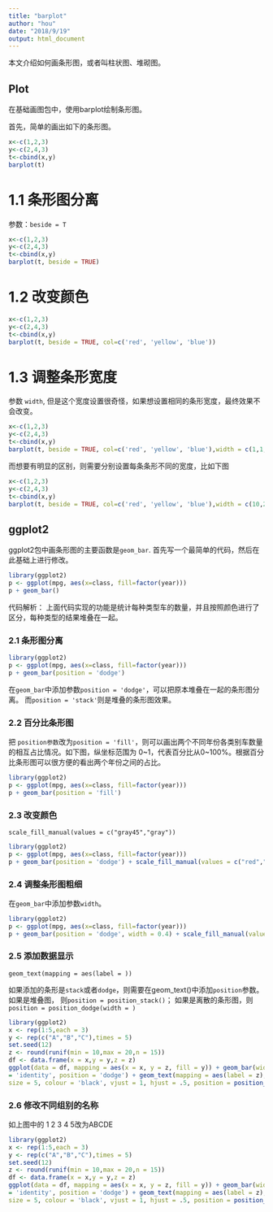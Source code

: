 ```yaml
---
title: "barplot"
author: "hou"
date: "2018/9/19"
output: html_document
---
```


本文介绍如何画条形图，或者叫柱状图、堆砌图。

## Plot

在基础画图包中，使用barplot绘制条形图。

首先，简单的画出如下的条形图。
```r
x<-c(1,2,3)
y<-c(2,4,3)
t<-cbind(x,y)
barplot(t)
```


# 1.1 条形图分离
参数：`beside = T`

```r
x<-c(1,2,3)
y<-c(2,4,3)
t<-cbind(x,y)
barplot(t, beside = TRUE)
```

# 1.2 改变颜色

```r
x<-c(1,2,3)
y<-c(2,4,3)
t<-cbind(x,y)
barplot(t, beside = TRUE, col=c('red', 'yellow', 'blue'))
```

# 1.3 调整条形宽度
参数 `width`, 但是这个宽度设置很奇怪，如果想设置相同的条形宽度，最终效果不会改变。

```r
x<-c(1,2,3)
y<-c(2,4,3)
t<-cbind(x,y)
barplot(t, beside = TRUE, col=c('red', 'yellow', 'blue'),width = c(1,1,1))
```


而想要有明显的区别，则需要分别设置每条条形不同的宽度，比如下图

```r
x<-c(1,2,3)
y<-c(2,4,3)
t<-cbind(x,y)
barplot(t, beside = TRUE, col=c('red', 'yellow', 'blue'),width = c(10,20,30))
```


## ggplot2
ggplot2包中画条形图的主要函数是`geom_bar`. 首先写一个最简单的代码，然后在此基础上进行修改。
```r
library(ggplot2)
p <- ggplot(mpg, aes(x=class, fill=factor(year)))
p + geom_bar()
```

代码解析： 上面代码实现的功能是统计每种类型车的数量，并且按照颜色进行了区分，每种类型的结果堆叠在一起。

### 2.1 条形图分离

```r
library(ggplot2)
p <- ggplot(mpg, aes(x=class, fill=factor(year)))
p + geom_bar(position = 'dodge')
```

在`geom_bar`中添加参数`position = 'dodge'`，可以把原本堆叠在一起的条形图分离。 而`position = 'stack'`则是堆叠的条形图效果。

### 2.2 百分比条形图

把 `position参数`改为`position = 'fill'`，则可以画出两个不同年份各类别车数量的相互占比情况。如下图，纵坐标范围为 0\~1，代表百分比从0\~100%。根据百分比条形图可以很方便的看出两个年份之间的占比。

```r
library(ggplot2)
p <- ggplot(mpg, aes(x=class, fill=factor(year)))
p + geom_bar(position = 'fill')
```

### 2.3 改变颜色

`scale_fill_manual(values = c("gray45","gray"))`

```r
library(ggplot2)
p <- ggplot(mpg, aes(x=class, fill=factor(year)))
p + geom_bar(position = 'dodge') + scale_fill_manual(values = c("red","blue"))
```

### 2.4 调整条形图粗细

在`geom_bar`中添加参数`width`。

```r
library(ggplot2)
p <- ggplot(mpg, aes(x=class, fill=factor(year)))
p + geom_bar(position = 'dodge', width = 0.4) + scale_fill_manual(values = c("red","blue"))
```


### 2.5 添加数据显示

`geom_text(mapping = aes(label = ))` 

如果添加的条形是`stack`或者`dodge`，则需要在geom_text()中添加`position`参数。 如果是堆叠图， 则`position = position_stack()`； 如果是离散的条形图，则`position = position_dodge(width = )`

```r
library(ggplot2)
x <- rep(1:5,each = 3)
y <- rep(c("A","B","C"),times = 5)
set.seed(12)
z <- round(runif(min = 10,max = 20,n = 15))
df <- data.frame(x = x,y = y,z = z)
ggplot(data = df, mapping = aes(x = x, y = z, fill = y)) + geom_bar(width = 0.5,stat
= 'identity', position = 'dodge') + geom_text(mapping = aes(label = z),
size = 5, colour = 'black', vjust = 1, hjust = .5, position = position_dodge(width = 0.5))
```

### 2.6 修改不同组别的名称

如上图中的 1 2 3 4 5改为ABCDE

```r
library(ggplot2)
x <- rep(1:5,each = 3)
y <- rep(c("A","B","C"),times = 5)
set.seed(12)
z <- round(runif(min = 10,max = 20,n = 15))
df <- data.frame(x = x,y = y,z = z)
ggplot(data = df, mapping = aes(x = x, y = z, fill = y)) + geom_bar(width = 0.5,stat
= 'identity', position = 'dodge') + geom_text(mapping = aes(label = z),
size = 5, colour = 'black', vjust = 1, hjust = .5, position = position_dodge(width = 0.5)) + scale_x_discrete(limits=c(1,2,3,4,5), labels=c('A','B','C','D','E'))
```

